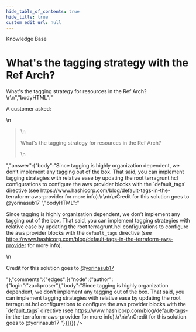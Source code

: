 ```yaml
---
hide_table_of_contents: true
hide_title: true
custom_edit_url: null
---
```



<CenterLayout>
<span class="title">Knowledge Base</span>
<h1>What&apos;s the tagging strategy with the Ref Arch?</h1>
<GitHub json={{"id":"D_kwDOF8slf84AOB0V","number":54,"author":{"login":"zackproser"},"title":"What's the tagging strategy with the Ref Arch?","body":"A customer asked: \r\n> What's the tagging strategy for resources in the Ref Arch? \r\n","bodyHTML":"<p dir=\"auto\">A customer asked:</p>\n<blockquote>\n<p dir=\"auto\">What's the tagging strategy for resources in the Ref Arch?</p>\n</blockquote>","answer":{"body":"Since tagging is highly organization dependent, we don’t implement any tagging out of the box. That said, you can implement tagging strategies with relative ease by updating the root terragrunt.hcl configurations to configure the aws provider blocks with the `default_tags` directive (see https://www.hashicorp.com/blog/default-tags-in-the-terraform-aws-provider for more info).\r\n\r\nCredit for this solution goes to @yorinasub17 ","bodyHTML":"<p dir=\"auto\">Since tagging is highly organization dependent, we don’t implement any tagging out of the box. That said, you can implement tagging strategies with relative ease by updating the root terragrunt.hcl configurations to configure the aws provider blocks with the <code class=\"notranslate\">default_tags</code> directive (see <a href=\"https://www.hashicorp.com/blog/default-tags-in-the-terraform-aws-provider\" rel=\"nofollow\">https://www.hashicorp.com/blog/default-tags-in-the-terraform-aws-provider</a> for more info).</p>\n<p dir=\"auto\">Credit for this solution goes to <a class=\"user-mention notranslate\" data-hovercard-type=\"user\" data-hovercard-url=\"/users/yorinasub17/hovercard\" data-octo-click=\"hovercard-link-click\" data-octo-dimensions=\"link_type:self\" href=\"https://github.com/yorinasub17\">@yorinasub17</a></p>"},"comments":{"edges":[{"node":{"author":{"login":"zackproser"},"body":"Since tagging is highly organization dependent, we don’t implement any tagging out of the box. That said, you can implement tagging strategies with relative ease by updating the root terragrunt.hcl configurations to configure the aws provider blocks with the `default_tags` directive (see https://www.hashicorp.com/blog/default-tags-in-the-terraform-aws-provider for more info).\r\n\r\nCredit for this solution goes to @yorinasub17 "}}]}}} />

</CenterLayout>
  

<!-- ##DOCS-SOURCER-START
{
  "sourcePlugin": "github-discussions",
  "hash": "e5affe126a9d17c03352c22e6a6a5dfe"
}
##DOCS-SOURCER-END -->
